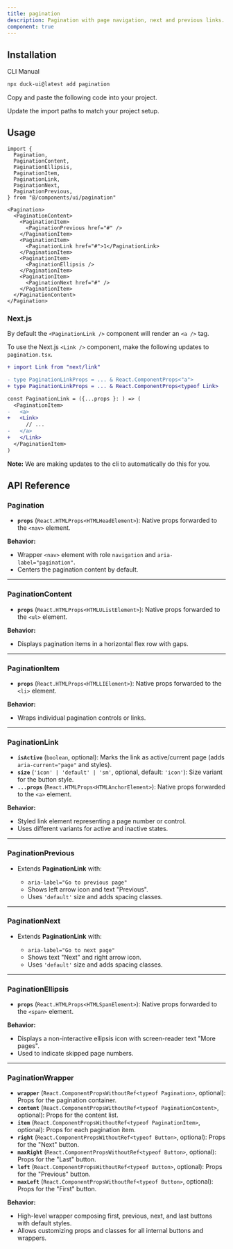 ```yaml
---
title: pagination
description: Pagination with page navigation, next and previous links.
component: true
---
```


<ComponentPreview
  name="pagination-1"
  description="A pagination with previous and next links."
/>

## Installation

<Tabs defaultValue="cli">

<TabsList>
  <TabsTrigger value="cli">CLI</TabsTrigger>
  <TabsTrigger value="manual">Manual</TabsTrigger>
</TabsList>
<TabsContent value="cli">

```bash
npx duck-ui@latest add pagination
```

</TabsContent>

<TabsContent value="manual">

<Steps>

<Step>Copy and paste the following code into your project.</Step>

<ComponentSource name="pagination"  />

<Step>Update the import paths to match your project setup.</Step>

</Steps>

</TabsContent>

</Tabs>

## Usage

```tsx showLineNumbers
import {
  Pagination,
  PaginationContent,
  PaginationEllipsis,
  PaginationItem,
  PaginationLink,
  PaginationNext,
  PaginationPrevious,
} from "@/components/ui/pagination"
```

```tsx showLineNumbers
<Pagination>
  <PaginationContent>
    <PaginationItem>
      <PaginationPrevious href="#" />
    </PaginationItem>
    <PaginationItem>
      <PaginationLink href="#">1</PaginationLink>
    </PaginationItem>
    <PaginationItem>
      <PaginationEllipsis />
    </PaginationItem>
    <PaginationItem>
      <PaginationNext href="#" />
    </PaginationItem>
  </PaginationContent>
</Pagination>
```

### Next.js

By default the `<PaginationLink />` component will render an `<a />` tag.

To use the Next.js `<Link />` component, make the following updates to `pagination.tsx`.

```diff showLineNumbers /typeof Link/ {1}
+ import Link from "next/link"

- type PaginationLinkProps = ... & React.ComponentProps<"a">
+ type PaginationLinkProps = ... & React.ComponentProps<typeof Link>

const PaginationLink = ({...props }: ) => (
  <PaginationItem>
-   <a>
+   <Link>
      // ...
-   </a>
+   </Link>
  </PaginationItem>
)

```

<Callout className="mt-6">

**Note:** We are making updates to the cli to automatically do this for you.

</Callout>

## API Reference

### **Pagination**

* **`props`** (`React.HTMLProps<HTMLHeadElement>`): Native props forwarded to the `<nav>` element.

**Behavior:**

* Wrapper `<nav>` element with role `navigation` and `aria-label="pagination"`.
* Centers the pagination content by default.

---

### **PaginationContent**

* **`props`** (`React.HTMLProps<HTMLUListElement>`): Native props forwarded to the `<ul>` element.

**Behavior:**

* Displays pagination items in a horizontal flex row with gaps.

---

### **PaginationItem**

* **`props`** (`React.HTMLProps<HTMLLIElement>`): Native props forwarded to the `<li>` element.

**Behavior:**

* Wraps individual pagination controls or links.

---

### **PaginationLink**

* **`isActive`** (`boolean`, optional): Marks the link as active/current page (adds `aria-current="page"` and styles).
* **`size`** (`'icon' | 'default' | 'sm'`, optional, default: `'icon'`): Size variant for the button style.
* **`...props`** (`React.HTMLProps<HTMLAnchorElement>`): Native props forwarded to the `<a>` element.

**Behavior:**

* Styled link element representing a page number or control.
* Uses different variants for active and inactive states.

---

### **PaginationPrevious**

* Extends **PaginationLink** with:

  * `aria-label="Go to previous page"`
  * Shows left arrow icon and text "Previous".
  * Uses `'default'` size and adds spacing classes.

---

### **PaginationNext**

* Extends **PaginationLink** with:

  * `aria-label="Go to next page"`
  * Shows text "Next" and right arrow icon.
  * Uses `'default'` size and adds spacing classes.

---

### **PaginationEllipsis**

* **`props`** (`React.HTMLProps<HTMLSpanElement>`): Native props forwarded to the `<span>` element.

**Behavior:**

* Displays a non-interactive ellipsis icon with screen-reader text "More pages".
* Used to indicate skipped page numbers.

---

### **PaginationWrapper**

* **`wrapper`** (`React.ComponentPropsWithoutRef<typeof Pagination>`, optional): Props for the pagination container.
* **`content`** (`React.ComponentPropsWithoutRef<typeof PaginationContent>`, optional): Props for the content list.
* **`item`** (`React.ComponentPropsWithoutRef<typeof PaginationItem>`, optional): Props for each pagination item.
* **`right`** (`React.ComponentPropsWithoutRef<typeof Button>`, optional): Props for the "Next" button.
* **`maxRight`** (`React.ComponentPropsWithoutRef<typeof Button>`, optional): Props for the "Last" button.
* **`left`** (`React.ComponentPropsWithoutRef<typeof Button>`, optional): Props for the "Previous" button.
* **`maxLeft`** (`React.ComponentPropsWithoutRef<typeof Button>`, optional): Props for the "First" button.

**Behavior:**

* High-level wrapper composing first, previous, next, and last buttons with default styles.
* Allows customizing props and classes for all internal buttons and wrappers.


